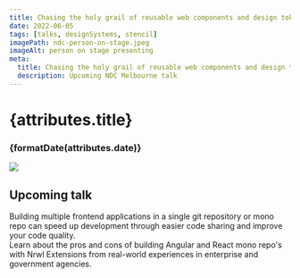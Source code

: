 ```yaml
---
title: Chasing the holy grail of reusable web components and design tokens
date: 2022-06-05
tags: [talks, designSystems, stencil]
imagePath: ndc-person-on-stage.jpeg
imageAlt: person on stage presenting
meta:
  title: Chasing the holy grail of reusable web components and design tokens
  description: Upcoming NDC Melbourne talk
---
```


# {attributes.title}

### {formatDate(attributes.date)}

<img src={image} />

## Upcoming talk

Building multiple frontend applications in a single git repository or mono repo can speed up development through easier code sharing and improve your code quality.  
Learn about the pros and cons of building Angular and React mono repo's with Nrwl Extensions from real-world experiences in enterprise and government agencies.


